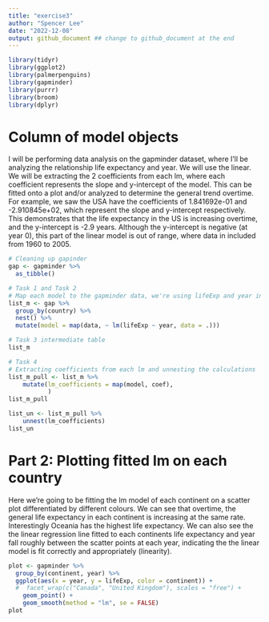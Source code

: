 ```yaml
---
title: "exercise3"
author: "Spencer Lee"
date: "2022-12-08"
output: github_document ## change to github_document at the end
---
```


```r
library(tidyr)
library(ggplot2)
library(palmerpenguins)
library(gapminder)
library(purrr)
library(broom)
library(dplyr)
```

# Column of model objects
I will be performing data analysis on the gapminder dataset, where I'll be analyzing the relationship life expectancy and year. We will use the linear. We will be extracting the 2 coefficients from each lm, where each coefficient represents the slope and y-intercept of the model. This can be fitted onto a plot and/or analyzed to determine the general trend overtime. For example, we saw the USA have the coefficients of 1.841692e-01	and -2.910845e+02, which represent the slope and y-intercept respectively. This demonstrates that the life expectancy in the US is increasing overtime, and the y-intercept is -2.9 years. Although the y-intercept is negative (at year 0), this part of the linear model is out of range, where data in included from 1960 to 2005.

```r
# Cleaning up gapinder
gap <- gapminder %>%
  as_tibble()

# Task 1 and Task 2
# Map each model to the gapminder data, we're using lifeExp and year in this case.
list_m <- gap %>%
  group_by(country) %>%
  nest() %>%
  mutate(model = map(data, ~ lm(lifeExp ~ year, data = .)))

# Task 3 intermediate table
list_m

# Task 4
# Extracting coefficients from each lm and unnesting the calculations
list_m_pull <- list_m %>% 
    mutate(lm_coefficients = map(model, coef), 
           )
list_m_pull

list_un <- list_m_pull %>%
    unnest(lm_coefficients)
list_un


```


# Part 2: Plotting fitted lm on each country

Here we're going to be fitting the lm model of each continent on a scatter plot differentiated by different colours. We can see that overtime, the general life expectancy in each continent is increasing at the same rate. Interestingly Oceania has the highest life expectancy. We can also see the the linear regression line fitted to each continents life expectancy and year fall roughly between the scatter points at each year, indicating the the linear model is fit correctly and appropriately (linearity).
```r
plot <- gapminder %>%
  group_by(continent, year) %>%
  ggplot(aes(x = year, y = lifeExp, color = continent)) +
  #  facet_wrap(c("Canada", "United Kingdom"), scales = "free") +
    geom_point() +
    geom_smooth(method = "lm", se = FALSE)
plot
```